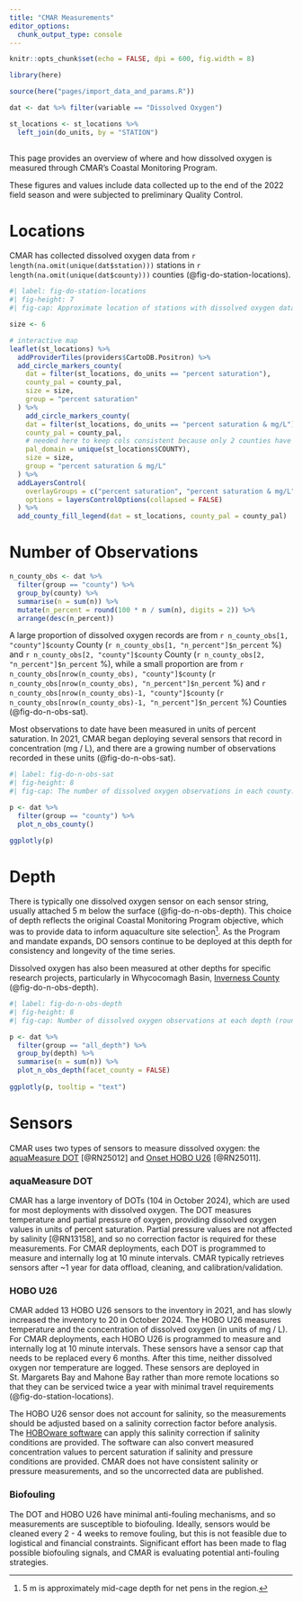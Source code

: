 ```yaml
---
title: "CMAR Measurements"
editor_options: 
  chunk_output_type: console
---
```


```r
knitr::opts_chunk$set(echo = FALSE, dpi = 600, fig.width = 8)

library(here)

source(here("pages/import_data_and_params.R"))

dat <- dat %>% filter(variable == "Dissolved Oxygen")

st_locations <- st_locations %>%
  left_join(do_units, by = "STATION") 
  
```

This page provides an overview of where and how dissolved oxygen is measured through CMAR's Coastal Monitoring Program.

These figures and values include data collected up to the end of the 2022 field season and were subjected to preliminary Quality Control.

# Locations

CMAR has collected dissolved oxygen data from `r length(na.omit(unique(dat$station)))` stations in `r length(na.omit(unique(dat$county)))` counties (@fig-do-station-locations). 

```r
#| label: fig-do-station-locations
#| fig-height: 7
#| fig-cap: Approximate location of stations with dissolved oxygen data. At most stations, dissolved oxygen is measured in units of percent saturation. For several stations in Halifax and Lunenburg counties, dissolved oxygen is now recorded in units of concentration.

size <- 6

# interactive map
leaflet(st_locations) %>% 
  addProviderTiles(providers$CartoDB.Positron) %>% 
  add_circle_markers_county(
    dat = filter(st_locations, do_units == "percent saturation"),
    county_pal = county_pal,
    size = size,
    group = "percent saturation"
  ) %>% 
    add_circle_markers_county(
    dat = filter(st_locations, do_units == "percent saturation & mg/L"),
    county_pal = county_pal,
    # needed here to keep cols consistent because only 2 counties have concentration
    pal_domain = unique(st_locations$COUNTY), 
    size = size,
    group = "percent saturation & mg/L"
  ) %>% 
  addLayersControl(
    overlayGroups = c("percent saturation", "percent saturation & mg/L"),
    options = layersControlOptions(collapsed = FALSE)
  ) %>% 
  add_county_fill_legend(dat = st_locations, county_pal = county_pal)

```

# Number of Observations

```r
n_county_obs <- dat %>% 
  filter(group == "county") %>% 
  group_by(county) %>%  
  summarise(n = sum(n)) %>% 
  mutate(n_percent = round(100 * n / sum(n), digits = 2)) %>% 
  arrange(desc(n_percent))

```

A large proportion of dissolved oxygen records are from `r n_county_obs[1, "county"]$county` County (`r n_county_obs[1, "n_percent"]$n_percent` %) and `r n_county_obs[2, "county"]$county` County (`r n_county_obs[2, "n_percent"]$n_percent` %), while a small proportion are from `r n_county_obs[nrow(n_county_obs), "county"]$county` (`r n_county_obs[nrow(n_county_obs), "n_percent"]$n_percent` %) and `r n_county_obs[nrow(n_county_obs)-1, "county"]$county` (`r n_county_obs[nrow(n_county_obs)-1, "n_percent"]$n_percent` %) Counties (@fig-do-n-obs-sat). 

Most observations to date have been measured in units of percent saturation. In 2021, CMAR began deploying several sensors that record in concentration (mg / L), and there are a growing number of observations recorded in these units (@fig-do-n-obs-sat).

```r
#| label: fig-do-n-obs-sat
#| fig-height: 8
#| fig-cap: The number of dissolved oxygen observations in each county. 

p <- dat %>%
  filter(group == "county") %>%
  plot_n_obs_county()

ggplotly(p)
```

# Depth

There is typically one dissolved oxygen sensor on each sensor string, usually attached 5 m below the surface (@fig-do-n-obs-depth). This choice of depth reflects the original Coastal Monitoring Program objective, which was to provide data to inform aquaculture site selection[^1]. As the Program and mandate expands, DO sensors continue to be deployed at this depth for consistency and longevity of the time series.

Dissolved oxygen has also been measured at other depths for specific research projects, particularly in Whycocomagh Basin, [Inverness County](https://cmar.ca/wp-content/uploads/sites/22/2023/05/County_Report_Inverness.pdf) (@fig-do-n-obs-depth).

[^1]: 5 m is approximately mid-cage depth for net pens in the region.

```r
#| label: fig-do-n-obs-depth
#| fig-height: 8
#| fig-cap: Number of dissolved oxygen observations at each depth (rounded to nearest whole number).

p <- dat %>%
  filter(group == "all_depth") %>%
  group_by(depth) %>%
  summarise(n = sum(n)) %>%
  plot_n_obs_depth(facet_county = FALSE)
  
ggplotly(p, tooltip = "text")

```

# Sensors

CMAR uses two types of sensors to measure dissolved oxygen: the [aquaMeasure DOT](https://rsaqua.co.uk/wp-content/uploads/2021/03/Innovasea_UserManual-2021_V1.5.pdf) [@RN25012] and [Onset HOBO U26](https://www.onsetcomp.com/sites/default/files/resources-documents/15603-K%20MAN-U26x.pdf) [@RN25011].  

### aquaMeasure DOT 
CMAR has a large inventory of DOTs (104 in October 2024), which are used for most deployments with dissolved oxygen. The DOT measures temperature and partial pressure of oxygen, providing dissolved oxygen values in units of percent saturation. Partial pressure values are not affected by salinity [@RN13158], and so no correction factor is required for these measurements. For CMAR deployments, each DOT is programmed to measure and internally log at 10 minute intervals. CMAR typically retrieves sensors after ~1 year for data offload, cleaning, and calibration/validation.

### HOBO U26
CMAR added 13 HOBO U26 sensors to the inventory in 2021, and has slowly increased the inventory to 20 in October 2024. The HOBO U26 measures temperature and the concentration of dissolved oxygen (in units of mg / L). For CMAR deployments, each HOBO U26 is programmed to measure and internally log at 10 minute intervals. These sensors have a sensor cap that needs to be replaced every 6 months. After this time, neither dissolved oxygen nor temperature are logged. These sensors are deployed in St. Margarets Bay and Mahone Bay rather than more remote locations so that they can be serviced twice a year with minimal travel requirements (@fig-do-station-locations).

The HOBO U26 sensor does not account for salinity, so the measurements should be adjusted based on a salinity correction factor before analysis. The [HOBOware software](https://www.onsetcomp.com/products/software/hoboware) can apply this salinity correction if salinity conditions are provided. The software can also convert measured concentration values to percent saturation if salinity and pressure conditions are provided. CMAR does not have consistent salinity or pressure measurements, and so the uncorrected data are published. 

### Biofouling

The DOT and HOBO U26 have minimal anti-fouling mechanisms, and so measurements are susceptible to biofouling. Ideally, sensors would be cleaned every 2 - 4 weeks to remove fouling, but this is not feasible due to logistical and financial constraints. Significant effort has been made to flag possible biofouling signals, and CMAR is evaluating potential anti-fouling strategies.


